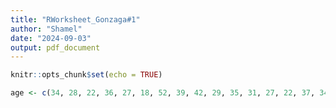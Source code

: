 ```yaml
---
title: "RWorksheet_Gonzaga#1"
author: "Shamel"
date: "2024-09-03"
output: pdf_document
---
```


```r
knitr::opts_chunk$set(echo = TRUE)
```


```r
age <- c(34, 28, 22, 36, 27, 18, 52, 39, 42, 29, 35, 31, 27, 22, 37, 34, 19, 20, 57, 49, 50, 37, 46, 25, 17, 37, 42, 53, 41, 51, 35, 24, 33, 41)
```

